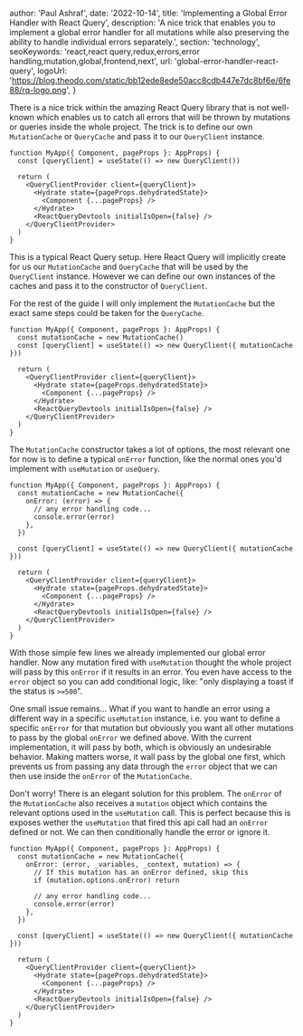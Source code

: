 
  author: 'Paul Ashraf',
  date: '2022-10-14',
  title: 'Implementing a Global Error Handler with React Query',
  description:
    'A nice trick that enables you to implement a global error handler for all mutations while also preserving the ability to handle individual errors separately.',
  section: 'technology',
  seoKeywords:
    'react,react query,redux,errors,error handling,mutation,global,frontend,next',
  url: 'global-error-handler-react-query',
  logoUrl:
    'https://blog.theodo.com/static/bb12ede8ede50acc8cdb447e7dc8bf6e/6fe88/rq-logo.png',
}


There is a nice trick within the amazing React Query library that is not well-known which enables us to catch all errors that will be thrown by mutations or queries inside the whole project. The trick is to define our own `MutationCache` or `QueryCache` and pass it to our `QueryClient` instance.

```tsx
function MyApp({ Component, pageProps }: AppProps) {
  const [queryClient] = useState(() => new QueryClient())

  return (
    <QueryClientProvider client={queryClient}>
      <Hydrate state={pageProps.dehydratedState}>
        <Component {...pageProps} />
      </Hydrate>
      <ReactQueryDevtools initialIsOpen={false} />
    </QueryClientProvider>
  )
}
```

This is a typical React Query setup. Here React Query will implicitly create for us our `MutationCache` and `QueryCache` that will be used by the `QueryClient` instance. However we can define our own instances of the caches and pass it to the constructor of `QueryClient`.

For the rest of the guide I will only implement the `MutationCache` but the exact same steps could be taken for the `QueryCache`.

```tsx
function MyApp({ Component, pageProps }: AppProps) {
  const mutationCache = new MutationCache()
  const [queryClient] = useState(() => new QueryClient({ mutationCache }))

  return (
    <QueryClientProvider client={queryClient}>
      <Hydrate state={pageProps.dehydratedState}>
        <Component {...pageProps} />
      </Hydrate>
      <ReactQueryDevtools initialIsOpen={false} />
    </QueryClientProvider>
  )
}
```

The `MutationCache` constructor takes a lot of options, the most relevant one for now is to define a typical `onError` function, like the normal ones you'd implement with `useMutation` or `useQuery`.

```tsx
function MyApp({ Component, pageProps }: AppProps) {
  const mutationCache = new MutationCache({
    onError: (error) => {
      // any error handling code...
      console.error(error)
    },
  })

  const [queryClient] = useState(() => new QueryClient({ mutationCache }))

  return (
    <QueryClientProvider client={queryClient}>
      <Hydrate state={pageProps.dehydratedState}>
        <Component {...pageProps} />
      </Hydrate>
      <ReactQueryDevtools initialIsOpen={false} />
    </QueryClientProvider>
  )
}
```

With those simple few lines we already implemented our global error handler. Now any mutation fired with `useMutation` thought the whole project will pass by this `onError` if it results in an error. You even have access to the `error` object so you can add conditional logic, like: "only displaying a toast if the status is `>=500`".

One small issue remains... What if you want to handle an error using a different way in a specific `useMutation` instance, i.e. you want to define a specific `onError` for that mutation but obviously you want all other mutations to pass by the global `onError` we defined above. With the current implementation, it will pass by both, which is obviously an undesirable behavior.
Making matters worse, it wall pass by the global one first, which prevents us from passing any data through the `error` object that we can then use inside the `onError` of the `MutationCache`.

Don't worry! There is an elegant solution for this problem. The `onError` of the `MutationCache` also receives a `mutation` object which contains the relevant options used in the `useMutation` call. This is perfect because this is exposes wether the `useMutation` that fired this api call had an `onError` defined or not. We can then conditionally handle the error or ignore it.

```tsx
function MyApp({ Component, pageProps }: AppProps) {
  const mutationCache = new MutationCache({
    onError: (error, _variables, _context, mutation) => {
      // If this mutation has an onError defined, skip this
      if (mutation.options.onError) return

      // any error handling code...
      console.error(error)
    },
  })

  const [queryClient] = useState(() => new QueryClient({ mutationCache }))

  return (
    <QueryClientProvider client={queryClient}>
      <Hydrate state={pageProps.dehydratedState}>
        <Component {...pageProps} />
      </Hydrate>
      <ReactQueryDevtools initialIsOpen={false} />
    </QueryClientProvider>
  )
}
```
